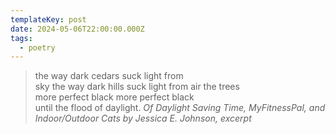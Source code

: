 ```yaml
---
templateKey: post
date: 2024-05-06T22:00:00.000Z
tags:
  - poetry
---
```

> the way dark cedars suck light from<br/>
> sky the way dark hills suck light from air the trees<br/>
> more perfect black more perfect black<br/>
> until the flood of daylight.
> <cite>Of Daylight Saving Time, MyFitnessPal, and Indoor/Outdoor Cats by Jessica E. Johnson, excerpt</cite>
